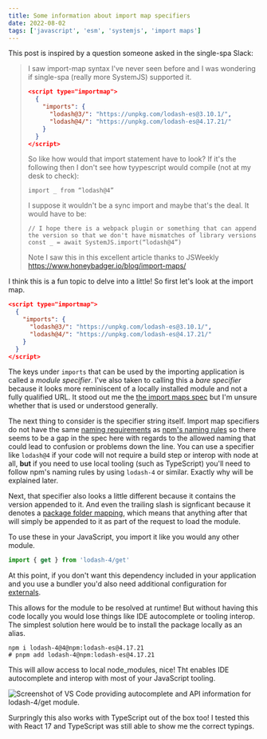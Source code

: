 ```yaml
---
title: Some information about import map specifiers
date: 2022-08-02
tags: ['javascript', 'esm', 'systemjs', 'import maps']
---
```


This post is inspired by a question someone asked in the single-spa Slack:

> I saw import-map syntax I've never seen before and I was wondering if single-spa (really more SystemJS) supported it.
>
> ```json
> <script type="importmap">
>   {
>     "imports": {
>       "lodash@3/": "https://unpkg.com/lodash-es@3.10.1/",
>       "lodash@4/": "https://unpkg.com/lodash-es@4.17.21/"
>     }
>   }
> </script>
> ```
>
> So like how would that import statement have to look? If it's the following then I don't see how tyypescript would compile (not at my desk to check):
>
>     import _ from “lodash@4”
>
> I suppose it wouldn't be a sync import and maybe that's the deal. It would have to be:
>
>     // I hope there is a webpack plugin or something that can append the version so that we don't have mismatches of library versions
>     const _ = await SystemJS.import(“lodash@4”)
>
> Note I saw this in this excellent article thanks to JSWeekly https://www.honeybadger.io/blog/import-maps/

I think this is a fun topic to delve into a little! So first let's look at the import map.

```json
<script type="importmap">
  {
    "imports": {
      "lodash@3/": "https://unpkg.com/lodash-es@3.10.1/",
      "lodash@4/": "https://unpkg.com/lodash-es@4.17.21/"
    }
  }
</script>
```

The keys under `imports` that can be used by the importing application is called a <dfn>module specifier</dfn>. I've also taken to calling this a <dfn>bare specifier</dfn> because it looks more reminiscent of a locally installed module and not a fully qualified URL. It stood out me the [the import maps spec](https://wicg.github.io/import-maps/#:~:text=that%20specifier%20was%20a-,bare%20specifier,-%2C%20but%20was%20not) but I'm unsure whether that is used or understood generally.

The next thing to consider is the specifier string itself. Import map specifiers do not have the same [naming requirements](https://wicg.github.io/import-maps/#normalize-a-specifier-key) as [npm's naming rules](https://www.npmjs.com/package/validate-npm-package-name#naming-rules) so there seems to be a gap in the spec here with regards to the allowed naming that could lead to confusion or problems down the line. You can use a specifier like `lodash@4` if your code will not require a build step or interop with node at all, <strong>but</strong> if you need to use local tooling (such as TypeScript) you'll need to follow npm's naming rules by using `lodash-4` or similar. Exactly why will be explained later.

Next, that specifier also looks a little different because it contains the version appended to it. And even the trailing slash is signficant because it denotes a [package folder mapping](https://github.com/systemjs/systemjs/blob/main/docs/import-maps.md#imports), which means that anything after that will simply be appended to it as part of the request to load the module.

To use these in your JavaScript, you import it like you would any other module.

```js
import { get } from 'lodash-4/get'
```

<Aside>

At this point, if you don't want this dependency included in your application and you use a bundler you'd also need additional configuration for [externals](https://webpack.js.org/configuration/externals/).

</Aside>

This allows for the module to be resolved at runtime! But without having this code locally you would lose things like IDE autocomplete or tooling interop. The simplest solution here would be to install the package locally as an alias.

```shell
npm i lodash-4@4@npm:lodash-es@4.17.21
# pnpm add lodash-4@npm:lodash-es@4.17.21
```

This will allow access to local node_modules, nice! Tht enables IDE autocomplete and interop with most of your JavaScript tooling.

![Screenshot of VS Code providing autocomplete and API information for lodash-4/get module.](./lodash-4-autocomplete.png)

Surpringly this also works with TypeScript out of the box too! I tested this with React 17 and TypeScript was still able to show me the correct typings.
